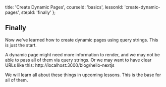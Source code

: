
  title: 'Create Dynamic Pages',
  courseId: 'basics',
  lessonId: 'create-dynamic-pages',
  stepId: 'finally'
};

## Finally

Now we've learned how to create dynamic pages using query strings. This is just the start.

A dynamic page might need more information to render, and we may not be able to pass all of them via query strings. Or we may want to have clear URLs like this: http://localhost:3000/blog/hello-nextjs

We will learn all about these things in upcoming lessons. This is the base for all of them.

